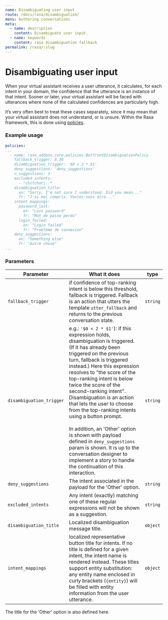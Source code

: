 ```yaml
---
name: Disambiguating user input
route: /docs/rasa/disambiguation/
menu: Authoring conversations
meta:
  - name: description
    content: Disambiguate user input.
  - name: keywords
    content: rasa disambiguation fallback
permalink: /rasa/:slug
---
```


# Disambiguating user input

When your virtual assistant receives a user utterance, it calculates, for each intent in your domain, the confidence that the utterance is an instance of that intent. Sooner or later, your virtual assistant will be faced with utterances where none of the calculated confidences are particularly high.

It’s very often best to treat these cases separately, since it may mean that your virtual assistant does not understand, or is unsure. Within the Rasa framework, this is done using [policies](https://rasa.com/docs/rasa/core/policies/).

### Example usage

```yaml
policies:
...
  - name: rasa_addons.core.policies.BotfrontDisambiguationPolicy
    fallback_trigger: 0.30
    disambiguation_trigger: '$0 < 2 * $1'
    deny_suggestions: 'deny_suggestions'
    n_suggestions: 3
    excluded_intents:
      - ^chitchat\..*
    disambiguation_title:
      en: "Sorry, I'm not sure I understood. Did you mean..."
      fr: "J'ai mal compris. Voulez-vous dire..."
    intent_mappings:
      password_lost:
        en: "Lost password"
        fr: "Mot de passe perdu"
      login_failed:
        en: "Login failed"
        fr: "Problème de connexion"
    deny_suggestions:
      en: "Something else"
      fr: "Autre chose"
...
```

### Parameters

| Parameter                | What it does                                                                                                                                                                                                                                                                                                                                                                                                                                                                                                                                                                                                                             | type     |
| ------------------------ | ---------------------------------------------------------------------------------------------------------------------------------------------------------------------------------------------------------------------------------------------------------------------------------------------------------------------------------------------------------------------------------------------------------------------------------------------------------------------------------------------------------------------------------------------------------------------------------------------------------------------------------------- | -------- |
| `fallback_trigger`       | if confidence of top-ranking intent is below this threshold, fallback is triggered. Fallback is an action that utters the template `utter_fallback` and returns to the previous conversation state.                                                                                                                                                                                                                                                                                                                                                                                                                                      | `string` |
| `disambiguation_trigger` | e.g.: `'$0 < 2 * $1'`): if this expression holds, disambiguation is triggered. (If it has already been triggered on the previous turn, fallback is triggered instead.) Here this expression resolves to "the score of the top-ranking intent is below twice the score of the second-ranking intent". Disambiguation is an action that lets the user to choose from the top-ranking intents using a button prompt.<br/><br/>In addition, an 'Other' option is shown with payload defined in `deny_suggestions` param is shown. It is up to the conversation designer to implement a story to handle the continuation of this interaction. | `string` |
| `deny_suggestions`       | The intent associated in the payload for the 'Other' option.                                                                                                                                                                                                                                                                                                                                                                                                                                                                                                                                                                             | `string` |
| `excluded_intents`       | Any intent (exactly) matching one of these regular expressions will not be shown as a suggestion.                                                                                                                                                                                                                                                                                                                                                                                                                                                                                                                                        | `string` |
| `disambiguation_title`   | Localized disambiguation message title.                                                                                                                                                                                                                                                                                                                                                                                                                                                                                                                                                                                                  | `object` |
| `intent_mappings`        | localized representative button title for intents. If no title is defined for a given intent, the intent name is rendered instead. These titles support entity substitution: any entity name enclosed in curly brackets (`{entity}`) will be filled with entity information from the user utterance.                                                                                                                                                                                                                                                                                                                                     | `object` |

<Important type="tip" title="Important">

The title for the 'Other' option is also defined here.

</Important>